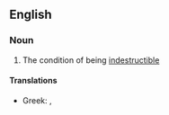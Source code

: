==English==

===Noun===
{{en-noun|-}}

# The condition of being [[indestructible]]

====Translations====
{{trans-top|The condition of destructible}}
* Greek: {{t+|el|αφθαρσία|f}}, {{t+|el|ευσυνειδησία}}
{{trans-mid}}
{{trans-bottom}}